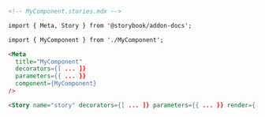 ```md
<!-- MyComponent.stories.mdx -->

import { Meta, Story } from '@storybook/addon-docs';

import { MyComponent } from './MyComponent';

<Meta
  title="MyComponent"
  decorators={[ ... ]}
  parameters={{ ... }}
  component={MyComponent}
/>

<Story name="story" decorators={[ ... ]} parameters={{ ... }} render={() => ({ // Your implementation here })} />
```
